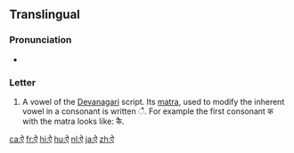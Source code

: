 {{Devanagari character info|hex=0910|name=DEVANAGARI LETTER AI|image=[[File:Deva-ai.png|100px]]}}  
==Translingual==

===Pronunciation===
* {{IPA|/əj/|/aj/|/ɛ/|/æ/|lang=mul}} {{qualifier|varies by language, context, etc.}}

===Letter===
{{mul-Deva|ai}}

# A vowel of the [[Devanagari]] script.  Its [[matra]], used to modify the inherent vowel in a consonant is written &#x0948;.  For example the first consonant क with the matra looks like: कै.

[[ca:ऐ]]
[[fr:ऐ]]
[[hi:ऐ]]
[[hu:ऐ]]
[[nl:ऐ]]
[[ja:ऐ]]
[[zh:ऐ]]